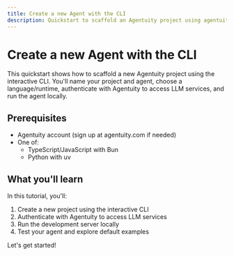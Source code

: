 ```yaml
---
title: Create a new Agent with the CLI
description: Quickstart to scaffold an Agentuity project using agentuity project create, authenticate with Agentuity, and run locally.
---
```


# Create a new Agent with the CLI

This quickstart shows how to scaffold a new Agentuity project using the interactive CLI. You'll name your project and agent, choose a language/runtime, authenticate with Agentuity to access LLM services, and run the agent locally.

## Prerequisites
- Agentuity account (sign up at agentuity.com if needed)
- One of:
  - TypeScript/JavaScript with Bun
  - Python with uv

## What you'll learn
In this tutorial, you'll:
1. Create a new project using the interactive CLI
2. Authenticate with Agentuity to access LLM services
3. Run the development server locally
4. Test your agent and explore default examples

Let's get started!
